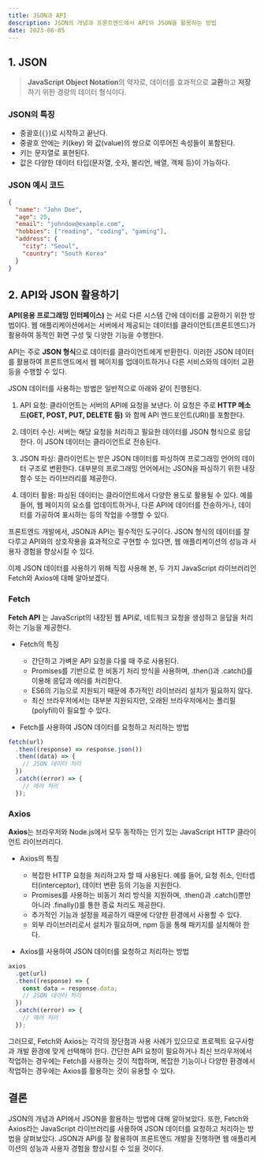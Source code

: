 ```yaml
---
title: JSON과 API
description: JSON의 개념과 프론트엔드에서 API와 JSON을 활용하는 방법
date: 2023-06-05
---
```


## 1. JSON

> **JavaScript Object Notation**의 약자로, 데이터를 효과적으로 **교환**하고 **저장**하기 위한 경량의 데이터 형식이다.

### JSON의 특징

- 중괄호(`{}`)로 시작하고 끝난다.
- 중괄호 안에는 키(key) 와 값(value)의 쌍으로 이루어진 속성들이 포함된다.
- 키는 문자열로 표현된다.
- 값은 다양한 데이터 타입(문자열, 숫자, 불리언, 배열, 객체 등)이 가능하다.

### JSON 예시 코드

```JSON
{
  "name": "John Doe",
  "age": 25,
  "email": "johndoe@example.com",
  "hobbies": ["reading", "coding", "gaming"],
  "address": {
    "city": "Seoul",
    "country": "South Korea"
  }
}
```

## 2. API와 JSON 활용하기

**API(응용 프로그래밍 인터페이스)** 는 서로 다른 시스템 간에 데이터를 교환하기 위한 방법이다.
웹 애플리케이션에서는 서버에서 제공되는 데이터를 클라이언트(프론트엔드)가 활용하여 동적인 화면 구성 및 다양한 기능을 수행한다.

API는 주로 **JSON 형식**으로 데이터를 클라이언트에게 반환한다. 이러한 JSON 데이터를 활용하여 프론트엔드에서 웹 페이지를 업데이트하거나 다른 서비스와의 데이터 교환 등을 수행할 수 있다.

JSON 데이터를 사용하는 방법은 일반적으로 아래와 같이 진행된다.

1. API 요청: 클라이언트는 서버의 API에 요청을 보낸다. 이 요청은 주로 **HTTP 메소드(GET, POST, PUT, DELETE 등)** 와 함께 API 엔드포인트(URI)를 포함한다.

2. 데이터 수신: 서버는 해당 요청을 처리하고 필요한 데이터를 JSON 형식으로 응답한다. 이 JSON 데이터는 클라이언트로 전송된다.

3. JSON 파싱: 클라이언트는 받은 JSON 데이터를 파싱하여 프로그래밍 언어의 데이터 구조로 변환한다. 대부분의 프로그래밍 언어에서는 JSON을 파싱하기 위한 내장 함수 또는 라이브러리를 제공한다.

4. 데이터 활용: 파싱된 데이터는 클라이언트에서 다양한 용도로 활용될 수 있다. 예를 들어, 웹 페이지의 요소를 업데이트하거나, 다른 API에 데이터를 전송하거나, 데이터를 가공하여 표시하는 등의 작업을 수행할 수 있다.

프론트엔드 개발에서, JSON과 API는 필수적인 도구이다. JSON 형식의 데이터를 잘 다루고 API와의 상호작용을 효과적으로 구현할 수 있다면, 웹 애플리케이션의 성능과 사용자 경험을 향상시킬 수 있다.

이제 JSON 데이터를 사용하기 위해 직접 사용해 본, 두 가지 JavaScript 라이브러리인 Fetch와 Axios에 대해 알아보겠다.

### Fetch

**Fetch API** 는 JavaScript의 내장된 웹 API로, 네트워크 요청을 생성하고 응답을 처리하는 기능을 제공한다.

- Fetch의 특징

  - 간단하고 가벼운 API 요청을 다룰 때 주로 사용된다.
  - Promises를 기반으로 한 비동기 처리 방식을 사용하며, .then()과 .catch()를 이용해 응답과 에러를 처리한다.
  - ES6의 기능으로 지원되기 때문에 추가적인 라이브러리 설치가 필요하지 않다.
  - 최신 브라우저에서는 대부분 지원되지만, 오래된 브라우저에서는 폴리필(polyfill)이 필요할 수 있다.

- Fetch를 사용하여 JSON 데이터를 요청하고 처리하는 방법

```javascript
fetch(url)
  .then((response) => response.json())
  .then((data) => {
    // JSON 데이터 처리
  })
  .catch((error) => {
    // 에러 처리
  });
```
### Axios

**Axios**는 브라우저와 Node.js에서 모두 동작하는 인기 있는 JavaScript HTTP 클라이언트 라이브러리다.

- Axios의 특징

  - 복잡한 HTTP 요청을 처리하고자 할 때 사용된다. 예를 들어, 요청 취소, 인터셉터(interceptor), 데이터 변환 등의 기능을 지원한다.
  - Promises를 사용하는 비동기 처리 방식을 지원하며, .then()과 .catch()뿐만 아니라 .finally()를 통한 종료 처리도 제공한다.
  - 추가적인 기능과 설정을 제공하기 때문에 다양한 환경에서 사용할 수 있다.
  - 외부 라이브러리로서 설치가 필요하며, npm 등을 통해 패키지를 설치해야 한다.

- Axios를 사용하여 JSON 데이터를 요청하고 처리하는 방법

```javascript
axios
  .get(url)
  .then((response) => {
    const data = response.data;
    // JSON 데이터 처리
  })
  .catch((error) => {
    // 에러 처리
  });
```

그러므로, Fetch와 Axios는 각각의 장단점과 사용 사례가 있으므로 프로젝트 요구사항과 개발 환경에 맞게 선택해야 한다. 
간단한 API 요청이 필요하거나 최신 브라우저에서 작업하는 경우에는 Fetch를 사용하는 것이 적합하며, 복잡한 기능이나 다양한 환경에서 작업하는 경우에는 Axios를 활용하는 것이 유용할 수 있다.

## 결론

JSON의 개념과 API에서 JSON을 활용하는 방법에 대해 알아보았다. 
또한, Fetch와 Axios라는 JavaScript 라이브러리를 사용하여 JSON 데이터를 요청하고 처리하는 방법을 살펴보았다.
JSON과 API를 잘 활용하여 프론트엔드 개발을 진행하면 웹 애플리케이션의 성능과 사용자 경험을 향상시킬 수 있을 것이다.
